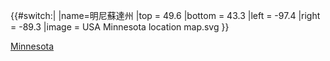 {{#switch:{{{1}}}|
|name=明尼蘇達州
|top = 49.6
|bottom = 43.3
|left = -97.4
|right = -89.3
|image = USA Minnesota location map.svg
}}<noinclude>{{Location map/Info}}
{{Documentation}}
[[Category:美國地理位置圖模板|Minnesota]]
</noinclude>